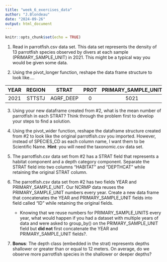 ```yaml
---
title: "week_6_exercises_data"
author: "J.Blondeau"
date: "2024-09-26"
output: html_document
---
```


```r
knitr::opts_chunk$set(echo = TRUE)
```




1. Read in parrotfish.csv data set.  This data set represents the density of 13 parrotfish species observed by divers at each sample (PRIMARY_SAMPLE_UNIT) in 2021.  This might be a typical way you would be given some data.  

2. Using the pivot_longer function, reshape the data frame structure to look like....

|YEAR|REGION|STRAT|PROT|PRIMARY_SAMPLE_UNIT|SPECIES_CD|density|
|:--:|:----:|:--------:|:--:|:-----------------:|:--------:|:-----:|
|2021|STTSTJ|AGRF_DEEP |0   |5021               |SPA VIRI  |7    |

3. Using your new dataframe created from #2, what is the mean number of parrotfish in each STRAT?  Think through the problem first to develop your steps to find a solution.

4. Using the pivot_wider function, reshape the dataframe structure created from #2 to look like the original parrotfish.csv you imported.  However, instead of SPECIES_CD as each column name, I want them to be Scientific Name.  **Hint**: you will need the taxonomic.csv data set.

5. The parrotfish.csv data set from #2 has a STRAT field that represents a habitat component and a depth category component.  Separate the STRAT field into two columns "HABITAT" and "DEPTHCAT" while retaining the original STRAT column.

6. The parrotfish.csv data set from #2 has two fields YEAR and PRIMARY_SAMPLE_UNIT.  Our NCRMP data reuses the PRIMARY_SAMPLE_UNIT numbers every year.  Create a new data frame that concatenates the YEAR and PRIMARY_SAMPLE_UNIT fields into field called "ID" while retaining the original fields.  
    - Knowing that we reuse numbers for PRIMARY_SAMPLE_UNITS every year, what would happen if you had a dataset with multiple years of data and were asked to group_by() on the PRIMARY_SAMPLE_UNIT field but **did not** first concatenate the YEAR and PRIMARY_SAMPLE_UNIT fields?. 
    
7. **Bonus**:  The depth class (embedded in the strat) represents depths shallower or greater than or equal to 12 meters.  On average, do we observe more parrotfish species in the shallower or deeper depths?
    